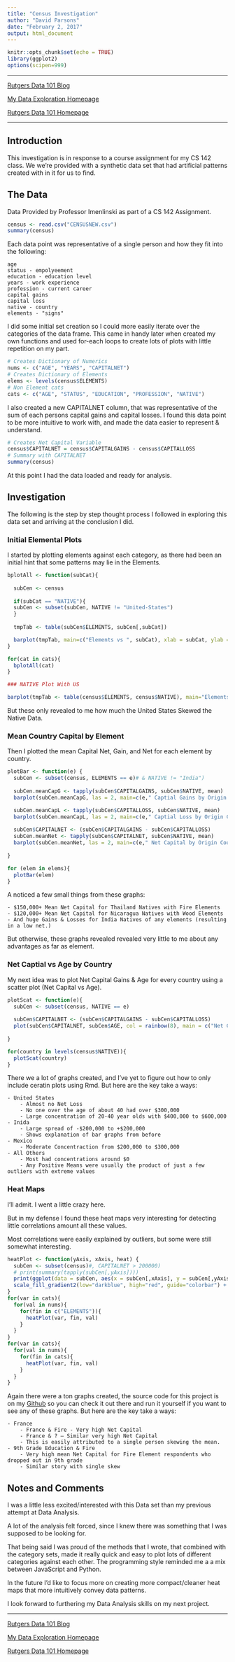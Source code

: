 ```yaml
---
title: "Census Investigation"
author: "David Parsons"
date: "February 2, 2017"
output: html_document
---
```


```r
knitr::opts_chunk$set(echo = TRUE)
library(ggplot2)
options(scipen=999)
```

---

[Rutgers Data 101 Blog](http://data101.cs.rutgers.edu/?q=blog)

[My Data Exploration Homepage](home.html)

[Rutgers Data 101 Homepage](http://data101.cs.rutgers.edu/)

---

## Introduction

This investigation is in response to a course assignment for my CS 142 class. We we're provided with a synthetic data set that had artificial patterns created with in it for us to find.

## The Data

Data Provided by Professor Imenlinski as part of a CS 142 Assignment.

```r
census <- read.csv("CENSUSNEW.csv")
summary(census)
```

Each data point was representative of a single person and how they fit into the following:

    age
    status - empolyeement
    education - education level
    years - work experience
    profession - current career
    capital gains
    capital loss
    native - country
    elements - "signs"
    
I did some initial set creation so I could more easily iterate over the categories of the data frame. This came in handy later when created my own functions and used for-each loops to create lots of plots with little repetition on my part.

```R

# Creates Dictionary of Numerics
nums <- c("AGE", "YEARS", "CAPITALNET")
# Creates Dictionary of Elements
elems <- levels(census$ELEMENTS)
# Non Element cats
cats <- c("AGE", "STATUS", "EDUCATION", "PROFESSION", "NATIVE")
```

I also created a new CAPITALNET column, that was representative of the sum of each persons capital gains and capital losses. 
I found this data point to be more intuitive to work with, and made the data easier to represent & understand.

```R
# Creates Net Capital Variable
census$CAPITALNET = census$CAPITALGAINS - census$CAPITALLOSS
# Summary with CAPITALNET
summary(census)
```

At this point I had the data loaded and ready for analysis.

## Investigation

The following is the step by step thought process I followed in exploring this data set and arriving at the conclusion I did.

### Initial Elemental Plots

I started by plotting elements against each category, as there had been an initial hint that some patterns may lie in the Elements.


```r

bplotAll <- function(subCat){
  
  subCen <- census
  
  if(subCat == "NATIVE"){
  subCen <- subset(subCen, NATIVE != "United-States")
  }
  
  tmpTab <- table(subCen$ELEMENTS, subCen[,subCat])

  barplot(tmpTab, main=c("Elements vs ", subCat), xlab = subCat, ylab = "Count", col = rainbow(4), las = 2, cex.names = 0.75, beside = FALSE, horiz = FALSE)
}

for(cat in cats){
  bplotAll(cat)
}

### NATIVE Plot With US

barplot(tmpTab <- table(census$ELEMENTS, census$NATIVE), main="Elements vs NATIVE (w/US)", xlab = "NATIVE", ylab = "Count", col = rainbow(4), las = 2, cex.names = 0.75, beside = FALSE, horiz = FALSE)
```


But these only revealed to me how much the United States Skewed the Native Data.

### Mean Country Capital by Element 

Then I plotted the mean Capital Net, Gain, and Net for each element by country.

```R
plotBar <- function(e) {
  subCen <- subset(census, ELEMENTS == e)# & NATIVE != "India")
  
  subCen.meanCapG <- tapply(subCen$CAPITALGAINS, subCen$NATIVE, mean)
  barplot(subCen.meanCapG, las = 2, main=c(e," Captial Gains by Origin Country"), xlab = "Country", ylab = "Gains", col = rainbow(6), las = 2)

  subCen.meanCapL <- tapply(subCen$CAPITALLOSS, subCen$NATIVE, mean)
  barplot(subCen.meanCapL, las = 2, main=c(e," Captial Loss by Origin Country"), xlab = "Country", ylab = "Loss", col = rainbow(6), las = 2)
  
  subCen$CAPITALNET <- (subCen$CAPITALGAINS - subCen$CAPITALLOSS)
  subCen.meanNet <- tapply(subCen$CAPITALNET, subCen$NATIVE, mean)
  barplot(subCen.meanNet, las = 2, main=c(e," Net Capital by Origin Country"), xlab = "Country", ylab = "Net", col = rainbow(6), las = 2)
  
}

for (elem in elems){
  plotBar(elem)
}
```

A noticed a few small things from these graphs:

    - $150,000+ Mean Net Capital for Thailand Natives with Fire Elements
    - $120,000+ Mean Net Capital for Nicaragua Natives with Wood Elements
    - And huge Gains & Losses for India Natives of any elements (resulting in a low net.)
    
But otherwise, these graphs revealed revealed very little to me about any advantages as far as element. 

### Net Captial vs Age by Country

My next idea was to plot Net Capital Gains & Age for every country using a scatter plot (Net Capital vs Age).

```R
plotScat <- function(e){
  subCen <- subset(census, NATIVE == e)
  
  subCen$CAPITALNET <- (subCen$CAPITALGAINS - subCen$CAPITALLOSS)
  plot(subCen$CAPITALNET, subCen$AGE, col = rainbow(8), main = c("Net Capital vs Age", e), las = 2, xlab = "Net Capital", ylab = "Age")
  
}

for(country in levels(census$NATIVE)){
  plotScat(country)
}
```

There we a lot of graphs created, and I've yet to figure out how to only include ceratin plots using Rmd. But here are the key take a ways:

    - United States
        - Almost no Net Loss 
        - No one over the age of about 40 had over $300,000 
        - Large concentration of 20-40 year olds with $400,000 to $600,000 
    - Inida
        - Large spread of -$200,000 to +$200,000 
        - Shows explanation of bar graphs from before
    - Mexico
        - Moderate Concentraction from $200,000 to $300,000 
    - All Others
        - Most had concentrations around $0
        - Any Positive Means were usually the product of just a few outliers with extreme values

### Heat Maps

I'll admit. I went a little crazy here.

But in my defense I found these heat maps very interesting for detecting little correlations amount all these values.

Most correlations were easily explained by outliers, but some were still somewhat interesting.

```R

heatPlot <- function(yAxis, xAxis, heat) {
  subCen <- subset(census)#, CAPITALNET > 200000)
  # print(summary(tapply(subCen[,yAxis])))
  print(ggplot(data = subCen, aes(x = subCen[,xAxis], y = subCen[,yAxis]), las = 2)+ labs(x = xAxis, y = yAxis, las = 2) + geom_tile(aes(fill = census[,heat]))+
  scale_fill_gradient2(low="darkblue", high="red", guide="colorbar") + theme(axis.text.x = element_text(angle = 90, hjust = 1)))
}
for(var in cats){
  for(val in nums){
    for(fin in c("ELEMENTS")){
      heatPlot(var, fin, val)
    }
  }
}
for(var in cats){
  for(val in nums){
    for(fin in cats){
      heatPlot(var, fin, val)
    }
  }
}
```

Again there were a ton graphs created, the source code for this project is on my [Github](https://github.com/Parsons-David/Data-Exploration) so you can check it out there and run it yourself if you want to see any of these graphs. But here are the key take a ways:

    - France
        - France & Fire - Very high Net Capital
        - France & ? – Similar very high Net Capital
        - This is easily attributed to a single person skewing the mean.
    - 9th Grade Education & Fire
        - Very high mean Net Capital for Fire Element respondents who dropped out in 9th grade  
        - Similar story with single skew

## Notes and Comments

I was a little less excited/interested with this Data set than my previous attempt at Data Analysis.

A lot of the analysis felt forced, since I knew there was something that I was supposed to be looking for.

That being said I was proud of the methods that I wrote, that combined with the category sets, made it really quick and easy to plot lots of different categories against each other. The programming style reminded me a a mix between JavaScript and Python.

In the future I'd like to focus more on creating more compact/cleaner heat maps that more intuitively convey data patterns.

I look forward to furthering my Data Analysis skills on my next project.

---

[Rutgers Data 101 Blog](http://data101.cs.rutgers.edu/?q=blog)

[My Data Exploration Homepage](home.html)

[Rutgers Data 101 Homepage](http://data101.cs.rutgers.edu/)